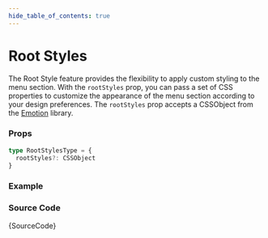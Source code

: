 ```yaml
---
hide_table_of_contents: true
---
```



# Root Styles

The Root Style feature provides the flexibility to apply custom styling to the menu section. With the `rootStyles` prop, you can pass a set of CSS properties to customize the appearance of the menu section according to your design preferences. The `rootStyles` prop accepts a CSSObject from the [Emotion](https://emotion.sh/docs/introduction) library.

### Props

```ts noCopy
type RootStylesType = {
  rootStyles?: CSSObject
}
```

### Example

<BrowserWindow>
  <Provider>
    <RootStyles />
  </Provider>
</BrowserWindow>

### Source Code

<TsToJsCodeSnippet>{SourceCode}</TsToJsCodeSnippet>
